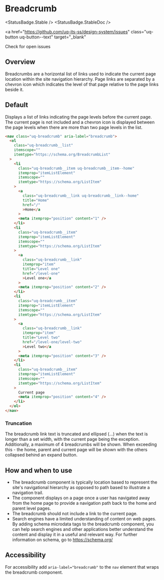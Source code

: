 
# Breadcrumb

<StatusBadge.Stable />
<StatusBadge.StableDoc />

<a
  href="https://github.com/uq-its-ss/design-system/issues"
  class="uq-button uq-button--text"
  target="_blank"
>
  Check for open issues
</a>

## Overview

Breadcrumbs are a horizontal list of links used to indicate the current page location within the site navigation hierarchy. Page links are separated by a chevron icon which indicates the level of that page relative to the page links beside it.

## Default

Displays a list of links indicating the page levels before the current page. The current page is not included and a chevron icon is displayed between the page levels when there are more than two page levels in the list.

<Canvas withSource="none">
  <Story id="components-breadcrumb--breadcrumb" />
</Canvas>

```html
<nav class="uq-breadcrumb" aria-label="breadcrumb">
  <ol
    class="uq-breadcrumb__list"
    itemscope=""
    itemtype="https://schema.org/BreadcrumbList"
  >
    <li
      class="uq-breadcrumb__item uq-breadcrumb__item--home"
      itemprop="itemListElement"
      itemscope=""
      itemtype="https://schema.org/ListItem"
    >
      <a
        class="uq-breadcrumb__link uq-breadcrumb__link--home"
        title="Home"
        href="/"
        >Home</a
      >
      <meta itemprop="position" content="1" />
    </li>
    <li
      class="uq-breadcrumb__item"
      itemprop="itemListElement"
      itemscope=""
      itemtype="https://schema.org/ListItem"
    >
      <a
        class="uq-breadcrumb__link"
        itemprop="item"
        title="Level one"
        href="/level-one"
        >Level one</a
      >
      <meta itemprop="position" content="2" />
    </li>
    <li
      class="uq-breadcrumb__item"
      itemprop="itemListElement"
      itemscope=""
      itemtype="https://schema.org/ListItem"
    >
      <a
        class="uq-breadcrumb__link"
        itemprop="item"
        title="Level two"
        href="/level-one/level-two"
        >Level two</a
      >
      <meta itemprop="position" content="3" />
    </li>
    <li
      class="uq-breadcrumb__item"
      itemprop="itemListElement"
      itemscope=""
      itemtype="https://schema.org/ListItem"
    >
      Current page
      <meta itemprop="position" content="4" />
    </li>
  </ol>
</nav>
```

### Truncation

The breadcrumb link text is truncated and ellipsed (...) when the text is longer than a set width, with the current page being the exception. Additionally, a maximum of 4 breadcrumbs will be shown. When exceeding this - the home, parent and current page will be shown with the others collapsed behind an expand button.

<Canvas withSource="none">
  <Story id="components-breadcrumb--breadcrumb-truncation" />
</Canvas>

## How and when to use

- The breadcrumb component is typically location based to represent the site's navigational hierarchy as opposed to path based to illustrate a navigation trail.
- The component displays on a page once a user has navigated away from the home page to provide a navigation path back to the home and parent level pages.
- The breadcrumb should not include a link to the current page.
- Search engines have a limited understanding of content on web pages. By adding schema microdata tags to the breadcrumb component, you can help search engines and other applications better understand the content and display it in a useful and relevant way. For further information on schema, go to https://schema.org/

## Accessibility

For accessibility add `aria-label="breadcrumb"` to the `nav` element that wraps the breadcrumb component.
